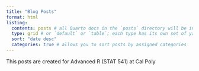 ```yaml
---
title: "Blog Posts"
format: html
listing: 
  contents: posts # all Quarto docs in the `posts` directory will be included on your listing page
  type: grid # or `default` or `table`; each type has its own set of yaml options to include
  sort: "date desc" 
  categories: true # allows you to sort posts by assigned categories 
---
```


This posts are created for Advanced R (STAT 541) at Cal Poly
